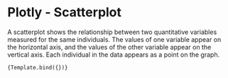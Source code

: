 
<Meta title="Plotly/Scatterplot12" component={Scatterchart} />


# Plotly - Scatterplot

A scatterplot shows the relationship between two quantitative variables measured for the same individuals. The values of one variable appear on the horizontal axis, and the values of the other variable appear on the vertical axis. Each individual in the data appears as a point on the graph.

<Canvas>
  <Story 
    name="Scatter-mdx"
    args={{ 
        contextKey: 'vis3'      
    }}
    >
    
    {Template.bind({})}
  </Story>
</Canvas>

